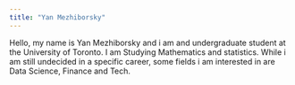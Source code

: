 ```yaml
---
title: "Yan Mezhiborsky"
---
```


Hello, my name is Yan Mezhiborsky and i am and undergraduate student at the University of Toronto. I am Studying Mathematics and statistics. While i am still undecided in a specific career, some fields i am interested in are Data Science, Finance and Tech.
